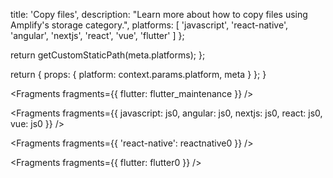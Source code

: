 
  title: 'Copy files',
  description: "Learn more about how to copy files using Amplify's storage category.",
  platforms: [
    'javascript',
    'react-native',
    'angular',
    'nextjs',
    'react',
    'vue',
    'flutter'
  ]
};

  return getCustomStaticPath(meta.platforms);
};

  return {
    props: {
      platform: context.params.platform,
      meta
    }
  };
}


<Fragments fragments={{ flutter: flutter_maintenance }} />


<Fragments
  fragments={{
    javascript: js0,
    angular: js0,
    nextjs: js0,
    react: js0,
    vue: js0
  }}
/>


<Fragments fragments={{ 'react-native': reactnative0 }} />


<Fragments fragments={{ flutter: flutter0 }} />
